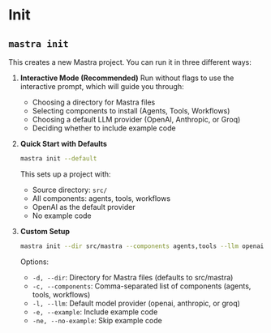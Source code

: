 # Init

## `mastra init`

This creates a new Mastra project. You can run it in three different ways:

1. **Interactive Mode (Recommended)**
   Run without flags to use the interactive prompt, which will guide you through:

   - Choosing a directory for Mastra files
   - Selecting components to install (Agents, Tools, Workflows)
   - Choosing a default LLM provider (OpenAI, Anthropic, or Groq)
   - Deciding whether to include example code

2. **Quick Start with Defaults**

   ```bash
   mastra init --default
   ```

   This sets up a project with:

   - Source directory: `src/`
   - All components: agents, tools, workflows
   - OpenAI as the default provider
   - No example code

3. **Custom Setup**
   ```bash
   mastra init --dir src/mastra --components agents,tools --llm openai --example
   ```
   Options:
   - `-d, --dir`: Directory for Mastra files (defaults to src/mastra)
   - `-c, --components`: Comma-separated list of components (agents, tools, workflows)
   - `-l, --llm`: Default model provider (openai, anthropic, or groq)
   - `-e, --example`: Include example code
   - `-ne, --no-example`: Skip example code
